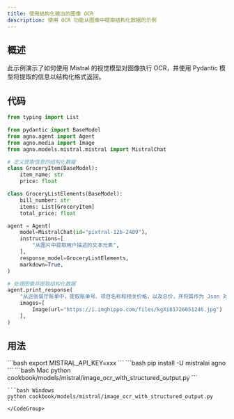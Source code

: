 ```yaml
---
title: 使用结构化输出的图像 OCR
description: 使用 OCR 功能从图像中提取结构化数据的示例
---
```


## 概述
此示例演示了如何使用 Mistral 的视觉模型对图像执行 OCR，并使用 Pydantic 模型将提取的信息以结构化格式返回。

## 代码

```python cookbook/models/mistral/image_ocr_with_structured_output.py
from typing import List

from pydantic import BaseModel
from agno.agent import Agent
from agno.media import Image
from agno.models.mistral.mistral import MistralChat

# 定义提取信息的结构化数据
class GroceryItem(BaseModel):
    item_name: str
    price: float

class GroceryListElements(BaseModel):
    bill_number: str
    items: List[GroceryItem]
    total_price: float

agent = Agent(
    model=MistralChat(id="pixtral-12b-2409"),
    instructions=[
        "从图片中提取用户描述的文本元素",
    ],
    response_model=GroceryListElements,
    markdown=True,
)

# 处理图像并提取结构化数据
agent.print_response(
    "从这张餐厅账单中，提取账单号、项目名称和相关价格，以及总价，并将其作为 Json 对象中的字符串返回",
    images=[
        Image(url="https://i.imghippo.com/files/kgXi81726851246.jpg")
    ],
)
```

## 用法

<Steps>
  <Snippet file="create-venv-step.mdx" />

  <Step title="设置你的 API 密钥">
    ```bash
    export MISTRAL_API_KEY=xxx
    ```
  </Step>

  <Step title="安装库">
    ```bash
    pip install -U mistralai agno
    ```
  </Step>

  <Step title="运行 Agent">
    <CodeGroup>
    ```bash Mac
    python cookbook/models/mistral/image_ocr_with_structured_output.py
    ```

    ```bash Windows
    python cookbook/models/mistral/image_ocr_with_structured_output.py
    ```
    </CodeGroup>
  </Step>
</Steps>